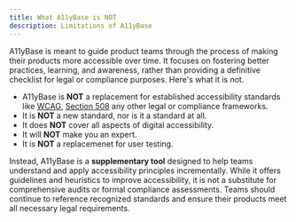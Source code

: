 ```yaml
---
title: What A11yBase is NOT
description: Limitations of A11yBase
---
```


A11yBase is meant to guide product teams through the process of making their products more accessible over time. It focuses on fostering better practices, learning, and awareness, rather than providing a definitive checklist for legal or compliance purposes. Here's what it is not.

- A11yBase is **NOT** a replacement for established accessibility standards like <a href="https://www.w3.org/TR/WCAG22/">WCAG</a>, <a href="https://www.section508.gov/manage/laws-and-policies/section-508-law/">Section 508</a> any other legal or compliance frameworks.
- It is **NOT** a new standard, nor is it a standard at all.
- It does **NOT** cover all aspects of digital accessibility.
- It will **NOT** make you an expert.
- It is **NOT** a replacemenet for user testing.

Instead, A11yBase is a **supplementary tool** designed to help teams understand and apply accessibility principles incrementally. While it offers guidelines and heuristics to improve accessibility, it is not a substitute for comprehensive audits or formal compliance assessments. Teams should continue to reference recognized standards and ensure their products meet all necessary legal requirements.



